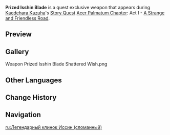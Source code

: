 {{About|the shattered version|the awakened version|Prized Isshin Blade (Awakened)}}{{DISPLAYTITLE:Prized Isshin Blade|noreplace}}
{{Weapon Infobox
|id             = 
|image          = Weapon Prized Isshin Blade Shattered.png
|title          = Prized Isshin Blade
|type           = Sword
|rarity         = 4
|base_atk       = 42
|2nd_stat_type  = ATK
|2nd_stat       = 0%
|exclusiveto    = A Strange and Friendless Road
|passive        = Wandering Striker
|effect         = When a Normal, Charged, or Plunging Attack hits an opponent, it will release an Accused Spirit, dealing AoE DMG equal to 180% of ATK. This effect can be triggered once every 8s. The DMG done by this weapon's wielder is decreased by 50%.
|eff_att1       = Physical DMG
|eff_att2       = DMG Decrease
|maxrank        = 1
}}
{{Description|The battered cursed blade shows its true form. Yet any innate endowment it might have had has been ground to dust during its journey.}}
'''Prized Isshin Blade''' is a quest exclusive weapon that appears during [[Kaedehara Kazuha]]'s [[Story Quest]] [[Acer Palmatum Chapter]]: Act I - [[A Strange and Friendless Road]]. 

==Preview==
{{Preview
|file1=Weapon Prized Isshin Blade Shattered Passive
}}

==Gallery==
<gallery hideaddbutton="true" captionalign="center">
Weapon Prized Isshin Blade Shattered Wish.png
</gallery>

==Other Languages==
{{Transclude|Prized Isshin Blade (Awakened)|Other Languages}}

==Change History==
{{Change History|2.8}}

==Navigation==
{{Weapon Navbox|type=Swords}}

[[ru:Легендарный клинок Иссин (сломанный)]]